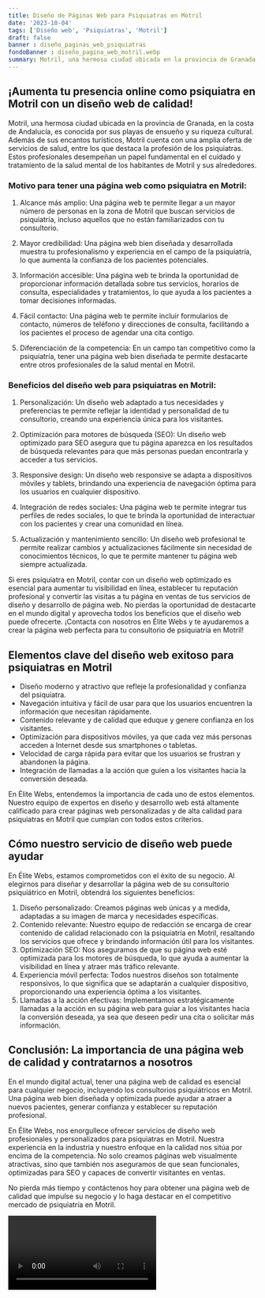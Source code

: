 ```yaml
---
title: Diseño de Páginas Web para Psiquiatras en Motril
date: '2023-10-04'
tags: ['Diseño web', 'Psiquiatras', 'Motril']
draft: false
banner : diseño_paginas_web_psiquiatras
fondoBanner : diseño_pagina_web_motril.webp
summary: Motril, una hermosa ciudad ubicada en la provincia de Granada, en la costa de Andalucía, es conocida por sus playas de ensueño y su riqueza cultural. Además de sus encantos turísticos, Motril cuenta con una amplia oferta de servicios de salud, entre los que destaca la profesión de los psiquiatras. Estos profesionales desempeñan un papel fundamental en el cuidado y tratamiento de la salud mental de los habitantes de Motril y sus alrededores.
---
```


## ¡Aumenta tu presencia online como psiquiatra en Motril con un diseño web de calidad!

Motril, una hermosa ciudad ubicada en la provincia de Granada, en la costa de Andalucía, es conocida por sus playas de ensueño y su riqueza cultural. Además de sus encantos turísticos, Motril cuenta con una amplia oferta de servicios de salud, entre los que destaca la profesión de los psiquiatras. Estos profesionales desempeñan un papel fundamental en el cuidado y tratamiento de la salud mental de los habitantes de Motril y sus alrededores.

### Motivo para tener una página web como psiquiatra en Motril:

1. Alcance más amplio: Una página web te permite llegar a un mayor número de personas en la zona de Motril que buscan servicios de psiquiatría, incluso aquellos que no están familiarizados con tu consultorio. 

2. Mayor credibilidad: Una página web bien diseñada y desarrollada muestra tu profesionalismo y experiencia en el campo de la psiquiatría, lo que aumenta la confianza de los pacientes potenciales.

3. Información accesible: Una página web te brinda la oportunidad de proporcionar información detallada sobre tus servicios, horarios de consulta, especialidades y tratamientos, lo que ayuda a los pacientes a tomar decisiones informadas.

4. Fácil contacto: Una página web te permite incluir formularios de contacto, números de teléfono y direcciones de consulta, facilitando a los pacientes el proceso de agendar una cita contigo.

5. Diferenciación de la competencia: En un campo tan competitivo como la psiquiatría, tener una página web bien diseñada te permite destacarte entre otros profesionales de la salud mental en Motril.

### Beneficios del diseño web para psiquiatras en Motril:

1. Personalización: Un diseño web adaptado a tus necesidades y preferencias te permite reflejar la identidad y personalidad de tu consultorio, creando una experiencia única para los visitantes.

2. Optimización para motores de búsqueda (SEO): Un diseño web optimizado para SEO asegura que tu página aparezca en los resultados de búsqueda relevantes para que más personas puedan encontrarla y acceder a tus servicios.

3. Responsive design: Un diseño web responsive se adapta a dispositivos móviles y tablets, brindando una experiencia de navegación óptima para los usuarios en cualquier dispositivo.

4. Integración de redes sociales: Una página web te permite integrar tus perfiles de redes sociales, lo que te brinda la oportunidad de interactuar con los pacientes y crear una comunidad en línea.

5. Actualización y mantenimiento sencillo: Un diseño web profesional te permite realizar cambios y actualizaciones fácilmente sin necesidad de conocimientos técnicos, lo que te permite mantener tu página web siempre actualizada.

Si eres psiquiatra en Motril, contar con un diseño web optimizado es esencial para aumentar tu visibilidad en línea, establecer tu reputación profesional y convertir las visitas a tu página en ventas de tus servicios de diseño y desarrollo de página web. No pierdas la oportunidad de destacarte en el mundo digital y aprovecha todos los beneficios que el diseño web puede ofrecerte. ¡Contacta con nosotros en Élite Webs y te ayudaremos a crear la página web perfecta para tu consultorio de psiquiatría en Motril!

<GifSeo />

<Cta />

## Elementos clave del diseño web exitoso para psiquiatras en Motril

- Diseño moderno y atractivo que refleje la profesionalidad y confianza del psiquiatra.
- Navegación intuitiva y fácil de usar para que los usuarios encuentren la información que necesitan rápidamente.
- Contenido relevante y de calidad que eduque y genere confianza en los visitantes.
- Optimización para dispositivos móviles, ya que cada vez más personas acceden a Internet desde sus smartphones o tabletas.
- Velocidad de carga rápida para evitar que los usuarios se frustran y abandonen la página.
- Integración de llamadas a la acción que guíen a los visitantes hacia la conversión deseada.

En Élite Webs, entendemos la importancia de cada uno de estos elementos. Nuestro equipo de expertos en diseño y desarrollo web está altamente calificado para crear páginas web personalizadas y de alta calidad para psiquiatras en Motril que cumplan con todos estos criterios.

## Cómo nuestro servicio de diseño web puede ayudar

En Élite Webs, estamos comprometidos con el éxito de su negocio. Al elegirnos para diseñar y desarrollar la página web de su consultorio psiquiátrico en Motril, obtendrá los siguientes beneficios:

1. Diseño personalizado: Creamos páginas web únicas y a medida, adaptadas a su imagen de marca y necesidades específicas.
2. Contenido relevante: Nuestro equipo de redacción se encarga de crear contenido de calidad relacionado con la psiquiatría en Motril, resaltando los servicios que ofrece y brindando información útil para los visitantes.
3. Optimización SEO: Nos aseguramos de que su página web esté optimizada para los motores de búsqueda, lo que ayuda a aumentar la visibilidad en línea y atraer más tráfico relevante.
4. Experiencia móvil perfecta: Todos nuestros diseños son totalmente responsivos, lo que significa que se adaptarán a cualquier dispositivo, proporcionando una experiencia óptima a los visitantes.
5. Llamadas a la acción efectivas: Implementamos estratégicamente llamadas a la acción en su página web para guiar a los visitantes hacia la conversión deseada, ya sea que deseen pedir una cita o solicitar más información.

## Conclusión: La importancia de una página web de calidad y contratarnos a nosotros

En el mundo digital actual, tener una página web de calidad es esencial para cualquier negocio, incluyendo los consultorios psiquiátricos en Motril. Una página web bien diseñada y optimizada puede ayudar a atraer a nuevos pacientes, generar confianza y establecer su reputación profesional.

En Élite Webs, nos enorgullece ofrecer servicios de diseño web profesionales y personalizados para psiquiatras en Motril. Nuestra experiencia en la industria y nuestro enfoque en la calidad nos sitúa por encima de la competencia. No solo creamos páginas web visualmente atractivas, sino que también nos aseguramos de que sean funcionales, optimizadas para SEO y capaces de convertir visitantes en ventas.

No pierda más tiempo y contáctenos hoy para obtener una página web de calidad que impulse su negocio y lo haga destacar en el competitivo mercado de psiquiatría en Motril.

<Video />

<CtaBot job='Psiquiatras' city='Motril'/>

<Gmaps query='Motril+españa+maps' />